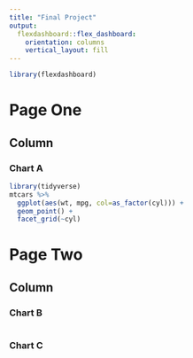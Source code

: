 ```yaml
---
title: "Final Project"
output: 
  flexdashboard::flex_dashboard:
    orientation: columns
    vertical_layout: fill
---
```


```r
library(flexdashboard)
```

Page One
===============================

Column {data-width=650}
-----------------------------------------------------------------------

### Chart A

```r

library(tidyverse)
mtcars %>% 
  ggplot(aes(wt, mpg, col=as_factor(cyl))) +
  geom_point() +
  facet_grid(~cyl)

```

Page Two
=============================

Column {data-width=350}
-----------------------------------------------------------------------

### Chart B

```r

```

### Chart C

```r

```


